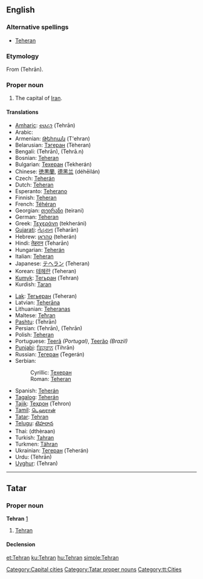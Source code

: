 {{wikipedia}}
==English==

===Alternative spellings===
* [[Teheran]]

===Etymology===
From {{etyl|fa}} {{fa-Arab|[[تهران]]}} (Tehrān).

===Proper noun===
{{en-proper noun}}

# The capital of [[Iran]].

====Translations====
{{top}}
* [[Amharic]]: [[ቴህራን]] (Tehrān)
* Arabic: {{Arab|[[طهران]]}} {{unicode|(ʈehrán)}}
* Armenian: [[Թեհրան]] (T'ehran)
* Belarusian: [[Тэгеран]] (Tèheran)
* Bengali: {{BNchar|[[তেহরান]]}} (Tehrān), {{BNchar|[[তেহ্রাণ]]}} (Tehrā.n)
* Bosnian: [[Teheran#Bosnian|Teheran]] {{m}}
* Bulgarian: [[Техеран#Bulgarian|Техеран]] (Tekherán)
* Chinese: [[徳黒蘭]], [[德黑兰]] (déhēilán)
* Czech: [[Teherán]] {{m}}
* Dutch: [[Teheran]] {{n}}
* Esperanto: [[Teherano]]
* Finnish: [[Teheran]]
* French: [[Téhéran]]
* Georgian: [[თეირანი]] (teirani)
* German: [[Teheran]]
* Greek: [[Τεχεράνη]] (tekheráni)
* [[Gujarati]]: [[તેહરાન]] (Teharān)
* Hebrew: [[טהראן]] (teherán)
* Hindi: [[तेहरान]] (Teharān)
* Hungarian: [[Teherán]]
* Italian: [[Teheran]]
* Japanese: [[テヘラン]] (Teheran)
* Korean: [[테헤란]] (Teheran)
* [[Kumyk]]: [[Тегьран]] (Tehran)
* Kurdish: [[Taran]]
{{mid}}
* [[Lak]]: [[Тегьеран]] (Teheran)
* Latvian: [[Teherāna]]
* Lithuanian: [[Teheranas]]
* Maltese: [[Teħran]]
* [[Pashtu]]: {{PSchar|[[تهران]]}} (Tehrān)
* Persian: {{fa-Arab|[[طهران]]}} (Tehrān), {{fa-Arab|[[تهران]]}} (Tehrān)
* Polish: [[Teheran]]
* Portuguese: [[Teerã]] ''(Portugal)'', [[Teerão]] ''(Brazil)'' {{m}}
* [[Punjabi]]: [[ਤਿਹ੍ਰਾਨ]] (Tihrān)
* Russian: [[Тегеран]] (Tegerán) {{m}}
* Serbian:
*: Cyrillic: [[Техеран]] {{m}}
*: Roman: [[Teheran#Serbian|Teheran]] {{m}}
* Spanish: [[Teherán]] {{m}}
* [[Tagalog]]: [[Teherán]]
* [[Tajik]]: [[Теҳрон]] (Tehron)
* [[Tamil]]: [[டெஹரான்]]
* [[Tatar]]: [[Tehran#Tatar|Tehran]]
* [[Telugu]]: [[టెహరాన]]
* Thai: {{Thai|[[เตหะราน]]}} (dthèraan)
* Turkish: [[Tahran]]
* Turkmen: [[Tähran]]
* Ukrainian: [[Тегеран]] (Teherán)
* Urdu: {{ur-Arab|[[تہران]]}} (Tėhrān)
* [[Uyghur]]: {{ug-Arab|[[ﺗﯧﻬﺮﺍﻥ]]}} (Tehran)
{{bottom}}

----

==Tatar==

===Proper noun===
'''Tehran''' [http://www.azatliq.org/analysis/analysis/tb/2003/01/185420D6-F412-419D-B580-65689D63310E.asp]

# [[Tehran#english|Tehran]]

====Declension====
{{tt-latin-noun|nıñ|ga|nı|da|dan}}

[[Category:Capital cities]]
[[Category:Tatar proper nouns]]
[[Category:tt:Cities]]

[[et:Tehran]]
[[ku:Tehran]]
[[hu:Tehran]]
[[simple:Tehran]]